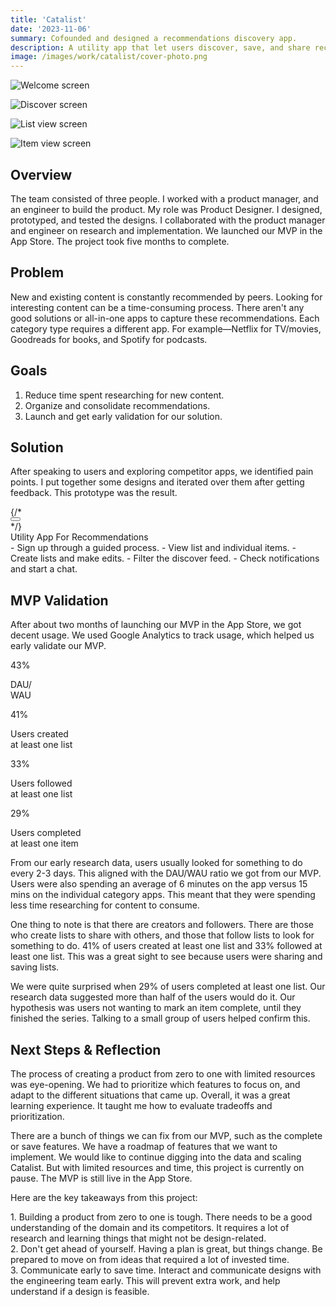 ```yaml
---
title: 'Catalist'
date: '2023-11-06'
summary: Cofounded and designed a recommendations discovery app.
description: A utility app that let users discover, save, and share recommendations with others.
image: /images/work/catalist/cover-photo.png
---
```


<div className="projectImageGrid">

  ![Welcome screen](/images/work/catalist/screen5.png)

  ![Discover screen](/images/work/catalist/screen6.png)

  ![List view screen](/images/work/catalist/screen7.png)

  ![Item view screen](/images/work/catalist/screen8.png)

</div>


## Overview

The team consisted of three people. I worked with a product manager, and an engineer to build the product. My role was Product Designer. I designed, prototyped, and tested the designs. I collaborated with the product manager and engineer on research and implementation. We launched our MVP in the App Store. The project took five months to complete.

## Problem

New and existing content is constantly recommended by peers. Looking for interesting content can be a time-consuming process. There aren't any good solutions or all-in-one apps to capture these recommendations. Each category type requires a different app. For example—Netflix for TV/movies, Goodreads for books, and Spotify for podcasts.

## Goals

1. Reduce time spent researching for new content. 
2. Organize and consolidate recommendations. 
3. Launch and get early validation for our solution.

## Solution

After speaking to users and exploring competitor apps, we identified pain points. I put together some designs and iterated over them after getting feedback. This prototype was the result.

<div className="grid grid-cols-1 sm:grid-cols-2 py-6 gap-4">
  <div className="m-auto pb-0 sm:pb-4">
    {/* <div className="flex py-2">
      <Button link="https://www.figma.com/proto/WHJWY7oH3GPv2ytojmFueg/Catalist" text="Clickable Prototype" />
    </div> */}
        <div className="text-lg text-[#FF8300] font-semibold">Utility App For Recommendations</div>
    - Sign up through a guided process.
    - View list and individual items.
    - Create lists and make edits.
    - Filter the discover feed.
    - Check notifications and start a chat.
  </div>
  <VideoPlayer link="/videos/catalist.mp4" poster="/videos/catalist-poster.png" />
</div>

## MVP Validation

After about two months of launching our MVP in the App Store, we got decent usage. We used Google Analytics to track usage, which helped us early validate our MVP.

<div className="grid grid-cols-2 text-center md:grid-cols-4 gap-x-2">
  <div className="py-4">
    <div className="metricHeader text-[#FF8300]">43%</div>
    <p className="text-xs sm:text-base">DAU/ <br /> WAU</p>
  </div>
  <div className="py-4">
    <div className="metricHeader text-[#FF8300]">41%</div>
    <p className="text-xs sm:text-base">Users created <br /> at least one list</p>
  </div>
  <div className="py-4">
    <div className="metricHeader text-[#FF8300]">33%</div>
    <p className="text-xs sm:text-base">Users followed <br /> at least one list</p>
  </div>
  <div className="py-4">
    <div className="metricHeader text-[#FF8300]">29%</div>
    <p className="text-xs sm:text-base">Users completed <br /> at least one item</p>
  </div>
</div>

From our early research data, users usually looked for something to do every 2-3 days. This aligned with the DAU/WAU ratio we got from our MVP. Users were also spending an average of 6 minutes on the app versus 15 mins on the individual category apps. This meant that they were spending less time researching for content to consume.

One thing to note is that there are creators and followers. There are those who create lists to share with others, and those that follow lists to look for something to do. 41% of users created at least one list and 33% followed at least one list. This was a great sight to see because users were sharing and saving lists.

We were quite surprised when 29% of users completed at least one list. Our research data suggested more than half of the users would do it. Our hypothesis was users not wanting to mark an item complete, until they finished the series. Talking to a small group of users helped confirm this.

## Next Steps & Reflection

The process of creating a product from zero to one with limited resources was eye-opening. We had to prioritize which features to focus on, and adapt to the different situations that came up. Overall, it was a great learning experience. It taught me how to evaluate tradeoffs and prioritization.

There are a bunch of things we can fix from our MVP, such as the complete or save features. We have a roadmap of features that we want to implement. We would like to continue digging into the data and scaling Catalist. But with limited resources and time, this project is currently on pause. The MVP is still live in the App Store.

Here are the key takeaways from this project:

<div className="keyTakeaways">
  1. <span className="font-semibold">Building a product from zero to one is tough.</span> There needs
  to be a good understanding of the domain and its competitors. It requires a lot of research and
  learning things that might not be design-related.
</div>

<div className="keyTakeaways">
  2. <span className="font-semibold">Don't get ahead of yourself.</span> Having a plan is great, but
  things change. Be prepared to move on from ideas that required a lot of invested time.
</div>

<div className="keyTakeaways">
  3. <span className="font-semibold">Communicate early to save time.</span> Interact and communicate
  designs with the engineering team early. This will prevent extra work, and help understand if a
  design is feasible.
</div>
